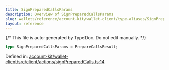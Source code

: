 ```yaml
---
title: SignPreparedCallsParams
description: Overview of SignPreparedCallsParams
slug: wallets/reference/account-kit/wallet-client/type-aliases/SignPreparedCallsParams
layout: reference
---
```


{/* This file is auto-generated by TypeDoc. Do not edit manually. */}

```ts
type SignPreparedCallsParams = PrepareCallsResult;
```

Defined in: [account-kit/wallet-client/src/client/actions/signPreparedCalls.ts:14](https://github.com/alchemyplatform/aa-sdk/blob/ad165355d980f9a16dd388088895bfc851df8656/account-kit/wallet-client/src/client/actions/signPreparedCalls.ts#L14)
